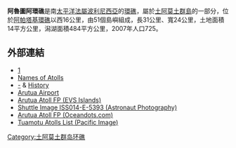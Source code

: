 '''阿魯圖阿環礁'''是南[[太平洋|太平洋]][[法屬波利尼西亞|法屬波利尼西亞]]的[[環礁|環礁]]，屬於[[土阿莫土群島|土阿莫土群島]]的一部分，位於[[阿帕塔基環礁|阿帕塔基環礁]]以西16公里，由51個島嶼組成，長31公里、寬24公里，土地面積14平方公里，潟湖面積484平方公里，2007年人口725。

==外部連結==
*[http://www.oceandots.com/pacific/tuamotu/arutua.php] {{Wayback|url=http://www.oceandots.com/pacific/tuamotu/arutua.php |date=20101223043232 }}
*[https://web.archive.org/web/20120210193443/http://www.jps.auckland.ac.nz/document/Volume_8_1899/Volume_8%2C_No._4%2C_December_1899/Names_of_the_Paumotu_Islands%2C_by_J.L._Young%2C_p_264-268?action=null Names of Atolls]
*[http://links.jstor.org/sici?sici=0016-7398(194707%2F09)110%3A1%2F3%3C1%3ATCOTNW%3E2.0.CO%3B2-E -] {{Wayback|url=http://links.jstor.org/sici?sici=0016-7398(194707%2F09)110%3A1%2F3%3C1%3ATCOTNW%3E2.0.CO%3B2-E |date=20190713182330 }} & [https://web.archive.org/web/20080511064053/http://www.iero.org/sites/fenua/tuamotus/apataki/index.html History]
*[http://www.airport-images.com/airport_AXR_ARUTUA_TUAMOTU_ISLANDS Arutua Airport]{{dead link|date=2018年5月 |bot=InternetArchiveBot |fix-attempted=yes }}
*[http://www.evs-islands.com/2008/10/arutua-atoll-fp-beautiful-atoll-and.html Arutua Atoll FP (EVS Islands)] {{Wayback|url=http://www.evs-islands.com/2008/10/arutua-atoll-fp-beautiful-atoll-and.html |date=20210303115416 }}
*[https://web.archive.org/web/20101223043232/http://www.oceandots.com/pacific/tuamotu/arutua.php Shuttle Image ISS014-E-5393 (Astronaut Photography)]
*[http://www.oceandots.com/pacific/tuamotu/arutua.php Arutua Atoll FP (Oceandots.com)]
*[http://www.pacific-image.pf/pages/boutic/dboutic_cdrom_sp132.html Tuamotu Atolls List (Pacific Image)] {{Wayback|url=http://www.pacific-image.pf/pages/boutic/dboutic_cdrom_sp132.html |date=20070228115907 }}

{{FrenchPolynesia-geo-stub}}
[[Category:土阿莫土群岛环礁|Category:土阿莫土群岛环礁]]